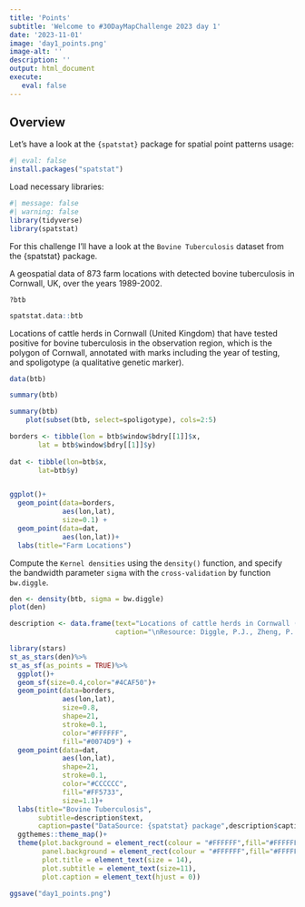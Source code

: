 ```yaml
---
title: 'Points'
subtitle: 'Welcome to #30DayMapChallenge 2023 day 1'
date: '2023-11-01'
image: 'day1_points.png'
image-alt: ''
description: ''
output: html_document
execute: 
   eval: false
---
```



## Overview

Let's have a look at the `{spatstat}` package for spatial point patterns usage: 
```r
#| eval: false
install.packages("spatstat")
```

Load necessary libraries:
```r
#| message: false
#| warning: false
library(tidyverse)
library(spatstat)
```


For this challenge I'll have a look at the `Bovine Tuberculosis` dataset from the {spatstat} package.

A geospatial data of 873 farm locations with detected bovine tuberculosis in Cornwall, UK, over the years 1989-2002. 

    ?btb
    
```r
spatstat.data::btb
```

Locations of cattle herds in Cornwall (United Kingdom) that have tested positive for bovine tuberculosis in the observation region, which is the polygon of Cornwall, annotated with marks including the year of testing, and spoligotype (a qualitative genetic marker).


```r
data(btb)
```

```r
summary(btb)
```

```r
summary(btb)
    plot(subset(btb, select=spoligotype), cols=2:5)
```



```r
borders <- tibble(lon = btb$window$bdry[[1]]$x,
       lat = btb$window$bdry[[1]]$y)
       
dat <- tibble(lon=btb$x,
       lat=btb$y)


ggplot()+
  geom_point(data=borders,
             aes(lon,lat),
             size=0.1) +
  geom_point(data=dat,
             aes(lon,lat))+
  labs(title="Farm Locations")
```

Compute the `Kernel densities` using the `density()` function, and specify the bandwidth parameter `sigma` with the `cross-validation` by function `bw.diggle`.
```r
den <- density(btb, sigma = bw.diggle)
plot(den)
```
```r
description <- data.frame(text="Locations of cattle herds in Cornwall (United Kingdom)\ntested positive for bovine tuberculosis over the years 1989-2002.",
                          caption="\nResource: Diggle, P.J., Zheng, P. and Durr, P. (2005)\nNonparametric estimation of spatial segregation in a multivariate point process: bovine tuberculosis in Cornwall, UK.\n#30DayMapChallenge 2023 Day1- Points | Map: Federica Gazzelloni")
```


```r
library(stars)
st_as_stars(den)%>%
st_as_sf(as_points = TRUE)%>%
  ggplot()+
  geom_sf(size=0.4,color="#4CAF50")+
  geom_point(data=borders,
             aes(lon,lat),
             size=0.8,
             shape=21,
             stroke=0.1,
             color="#FFFFFF",
             fill="#0074D9") +
  geom_point(data=dat,
             aes(lon,lat),
             shape=21,
             stroke=0.1,
             color="#CCCCCC",
             fill="#FF5733",
             size=1.1)+
  labs(title="Bovine Tuberculosis",
       subtitle=description$text,
       caption=paste("DataSource: {spatstat} package",description$caption))+
  ggthemes::theme_map()+
  theme(plot.background = element_rect(colour = "#FFFFFF",fill="#FFFFFF"),
        panel.background = element_rect(colour = "#FFFFFF",fill="#FFFFFF"),
        plot.title = element_text(size = 14),
        plot.subtitle = element_text(size=11),
        plot.caption = element_text(hjust = 0))
```
```r
ggsave("day1_points.png")
```

